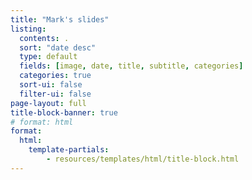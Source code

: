 ```yaml
---
title: "Mark's slides"
listing:
  contents: .
  sort: "date desc"
  type: default
  fields: [image, date, title, subtitle, categories]
  categories: true
  sort-ui: false
  filter-ui: false
page-layout: full
title-block-banner: true
# format: html
format:
  html:
    template-partials:
        - resources/templates/html/title-block.html
---
```

